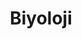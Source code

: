 ---
title: Biyoloji
description: Türkiye Bilim Olimpiyatları Mezunları Topluluğu'nca biyoloji olimpiyatı için hazırlanan kaynaklar ve dış kaynaklar yer almaktadır.
tags: [biyoloji, olimpiyatlar]
---